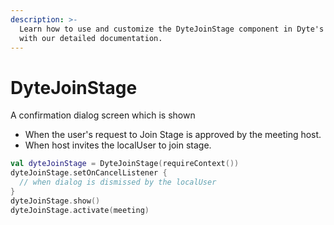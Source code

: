 ```yaml
---
description: >-
  Learn how to use and customize the DyteJoinStage component in Dyte's Android
  with our detailed documentation.
---
```


# DyteJoinStage

A confirmation dialog screen which is shown

- When the user's request to Join Stage is approved by the meeting host.
- When host invites the localUser to join stage.

```kotlin
val dyteJoinStage = DyteJoinStage(requireContext())
dyteJoinStage.setOnCancelListener {
  // when dialog is dismissed by the localUser
}
dyteJoinStage.show()
dyteJoinStage.activate(meeting)
```

<head>
  <title>Android DyteJoinStage</title>
</head>
